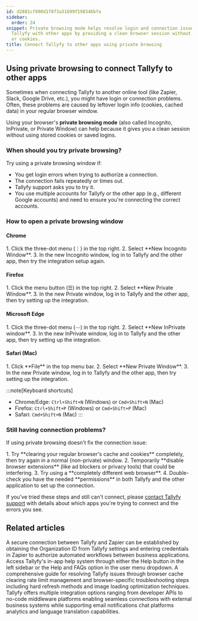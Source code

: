 ```yaml
---
id: d2881cf890d1f8f3a31699f198346bfa
sidebar:
  order: 24
snippet: Private browsing mode helps resolve login and connection issues when integrating
  Tallyfy with other apps by providing a clean browser session without stored data
  or cookies.
title: Connect Tallyfy to other apps using private browsing
---
```



## Using private browsing to connect Tallyfy to other apps

Sometimes when connecting Tallyfy to another online tool (like Zapier, Slack, Google Drive, etc.), you might have login or connection problems. Often, these problems are caused by leftover login info (cookies, cached data) in your regular browser window.

Using your browser's **private browsing mode** (also called Incognito, InPrivate, or Private Window) can help because it gives you a clean session without using stored cookies or saved logins.

### When should you try private browsing?

Try using a private browsing window if:
- You get login errors when trying to authorize a connection.
- The connection fails repeatedly or times out.
- Tallyfy support asks you to try it.
- You use multiple accounts for Tallyfy or the other app (e.g., different Google accounts) and need to ensure you're connecting the correct accounts.

### How to open a private browsing window

#### Chrome
<Steps>
1. Click the three-dot menu (⋮) in the top right.
2. Select **New Incognito Window**.
3. In the new Incognito window, log in to Tallyfy and the other app, then try the integration setup again.
</Steps>

#### Firefox
<Steps>
1. Click the menu button (☰) in the top right.
2. Select **New Private Window**.
3. In the new Private window, log in to Tallyfy and the other app, then try setting up the integration.
</Steps>

#### Microsoft Edge
<Steps>
1. Click the three-dot menu (⋯) in the top right.
2. Select **New InPrivate window**.
3. In the new InPrivate window, log in to Tallyfy and the other app, then try setting up the integration.
</Steps>

#### Safari (Mac)
<Steps>
1. Click **File** in the top menu bar.
2. Select **New Private Window**.
3. In the new Private window, log in to Tallyfy and the other app, then try setting up the integration.
</Steps>

:::note[Keyboard shortcuts]
*   Chrome/Edge: `Ctrl+Shift+N` (Windows) or `Cmd+Shift+N` (Mac)
*   Firefox: `Ctrl+Shift+P` (Windows) or `Cmd+Shift+P` (Mac)
*   Safari: `Cmd+Shift+N` (Mac)
:::

### Still having connection problems?

If using private browsing doesn't fix the connection issue:

<Steps>
1. Try **clearing your regular browser's cache and cookies** completely, then try again in a normal (non-private) window.
2. Temporarily **disable browser extensions** (like ad blockers or privacy tools) that could be interfering.
3. Try using a **completely different web browser**.
4. Double-check you have the needed **permissions** in both Tallyfy and the other application to set up the connection.
</Steps>

If you've tried these steps and still can't connect, please [contact Tallyfy support](/products/pro/miscellaneous/support/how-can-i-contact-tallyfys-support-team/) with details about which apps you're trying to connect and the errors you see.


## Related articles
<CardGrid>
<LinkTitleCard header="<b>Zapier > Connect Tallyfy to Zapier</b>" href="/products/pro/integrations/middleware/zapier/how-to-connect-your-tallyfy-account-to-zapier/" > A secure connection between Tallyfy and Zapier can be established by obtaining the Organization ID from Tallyfy settings and entering credentials in Zapier to authorize automated workflows between business applications. </LinkTitleCard>
<LinkTitleCard header="<b>Support > In-app user guide</b>" href="/products/pro/miscellaneous/support/how-to-access-the-tallyfy-user-guide/" > Access Tallyfy's in-app help system through either the Help button in the left sidebar or the Help and FAQs option in the user menu dropdown. </LinkTitleCard>
<LinkTitleCard header="<b>Miscellaneous > Troubleshooting</b>" href="/products/pro/miscellaneous/troubleshooting/" > A comprehensive guide for resolving Tallyfy issues through browser cache clearing rate limit management and browser-specific troubleshooting steps including hard refresh methods and image loading optimization techniques. </LinkTitleCard>
<LinkTitleCard header="<b>Pro > Integrations</b>" href="/products/pro/integrations/" > Tallyfy offers multiple integration options ranging from developer APIs to no-code middleware platforms enabling seamless connections with external business systems while supporting email notifications chat platforms analytics and language translation capabilities. </LinkTitleCard>
</CardGrid>